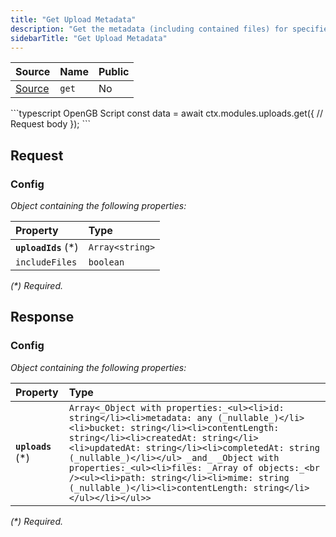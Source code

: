 ```yaml
---
title: "Get Upload Metadata"
description: "Get the metadata (including contained files) for specified upload IDs"
sidebarTitle: "Get Upload Metadata"
---
```


| Source                                                                                                      | Name       | Public     |
| ----------------------------------------------------------------------------------------------------------- | ---------- | ---------- |
| [Source](https://github.com/rivet-gg/opengb-modules/tree/main/modules/uploads/scripts/get.ts) | `get` | No |

<RequestExample>
```typescript OpenGB Script
const data = await ctx.modules.uploads.get({
  // Request body
});
```

</RequestExample>

## Request



### Config

_Object containing the following properties:_

| Property             | Type            |
| :------------------- | :-------------- |
| **`uploadIds`** (\*) | `Array<string>` |
| `includeFiles`       | `boolean`       |

_(\*) Required._


## Response



### Config

_Object containing the following properties:_

| Property           | Type                                                                                                                                                                                                                                                                                                                                                                                                                                |
| :----------------- | :---------------------------------------------------------------------------------------------------------------------------------------------------------------------------------------------------------------------------------------------------------------------------------------------------------------------------------------------------------------------------------------------------------------------------------- |
| **`uploads`** (\*) | `Array<_Object with properties:_<ul><li>id: string</li><li>metadata: any (_nullable_)</li><li>bucket: string</li><li>contentLength: string</li><li>createdAt: string</li><li>updatedAt: string</li><li>completedAt: string (_nullable_)</li></ul> _and_ _Object with properties:_<ul><li>files: _Array of objects:_<br /><ul><li>path: string</li><li>mime: string (_nullable_)</li><li>contentLength: string</li></ul></li></ul>>` |

_(\*) Required._

